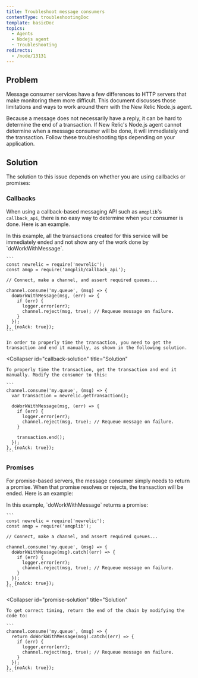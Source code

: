 ```yaml
---
title: Troubleshoot message consumers
contentType: troubleshootingDoc
template: basicDoc
topics:
  - Agents
  - Nodejs agent
  - Troubleshooting
redirects:
  - /node/13131
---
```


## Problem

Message consumer services have a few differences to HTTP servers that make monitoring them more difficult. This document discusses those limitations and ways to work around them with the New Relic Node.js agent.

Because a message does not necessarily have a reply, it can be hard to determine the end of a transaction. If New Relic's Node.js agent cannot determine when a message consumer will be done, it will immediately end the transaction. Follow these troubleshooting tips depending on your application.

## Solution

The solution to this issue depends on whether you are using callbacks or promises:

### Callbacks

When using a callback-based messaging API such as `amqplib`'s `callback_api`, there is no easy way to determine when your consumer is done. Here is an example.

<CollapserGroup>
  <Collapser
    id="callback-problem"
    title="Callback problem"
  >
    In this example, all the transactions created for this service will be immediately ended and not show any of the work done by `doWorkWithMessage`.

    ```
    const newrelic = require('newrelic');
    const amqp = require('amqplib/callback_api');

    // Connect, make a channel, and assert required queues...

    channel.consume('my.queue', (msg) => {
      doWorkWithMessage(msg, (err) => {
        if (err) {
          logger.error(err);
          channel.reject(msg, true); // Requeue message on failure.
        }
      });
    }, {noAck: true});
    ```

    In order to properly time the transaction, you need to get the transaction and end it manually, as shown in the following solution.
  </Collapser>

  <Collapser
    id="callback-solution"
    title="Solution"
  >
    To properly time the transaction, get the transaction and end it manually. Modify the consumer to this:

    ```
    channel.consume('my.queue', (msg) => {
      var transaction = newrelic.getTransaction();

      doWorkWithMessage(msg, (err) => {
        if (err) {
          logger.error(err);
          channel.reject(msg, true); // Requeue message on failure.
        }

        transaction.end();
      });
    }, {noAck: true});
    ```
  </Collapser>
</CollapserGroup>

### Promises

For promise-based servers, the message consumer simply needs to return a promise. When that promise resolves or rejects, the transaction will be ended. Here is an example:

<CollapserGroup>
  <Collapser
    id="promise-problem"
    title="Promise problem"
  >
    In this example, `doWorkWithMessage` returns a promise:

    ```
    const newrelic = require('newrelic');
    const amqp = require('amqplib');

    // Connect, make a channel, and assert required queues...

    channel.consume('my.queue', (msg) => {
      doWorkWithMessage(msg).catch((err) => {
        if (err) {
          logger.error(err);
          channel.reject(msg, true); // Requeue message on failure.
        }
      });
    }, {noAck: true});
    ```
  </Collapser>

  <Collapser
    id="promise-solution"
    title="Solution"
  >
    To get correct timing, return the end of the chain by modifying the code to:

    ```
    channel.consume('my.queue', (msg) => {
      return doWorkWithMessage(msg).catch((err) => {
        if (err) {
          logger.error(err);
          channel.reject(msg, true); // Requeue message on failure.
        }
      });
    }, {noAck: true});
    ```
  </Collapser>
</CollapserGroup>
